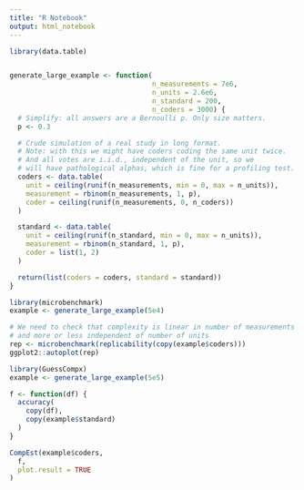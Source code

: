 ```yaml
---
title: "R Notebook"
output: html_notebook
---
```

```r
library(data.table)


generate_large_example <- function(
                                   n_measurements = 7e6,
                                   n_units = 2.6e6,
                                   n_standard = 200,
                                   n_coders = 3000) {
  # Simplify: all answers are a Bernoulli p. Only size matters.
  p <- 0.3

  # Crude simulation of a real study in long format.
  # Note: with this we might have coders coding the same unit twice.
  # And all votes are i.i.d., independent of the unit, so we
  # will have pathological alphas, which is fine for a profiling test.
  coders <- data.table(
    unit = ceiling(runif(n_measurements, min = 0, max = n_units)),
    measurement = rbinom(n_measurements, 1, p),
    coder = ceiling(runif(n_measurements, 0, n_coders))
  )

  standard <- data.table(
    unit = ceiling(runif(n_standard, min = 0, max = n_units)),
    measurement = rbinom(n_standard, 1, p),
    coder = list(1, 2)
  )

  return(list(coders = coders, standard = standard))
}
```

```r

library(microbenchmark)
example <- generate_large_example(5e4)

# We need to check that complexity is linear in number of measurements
# and more or less independent of number of units
rep <- microbenchmark(replicability(copy(example$coders)))
ggplot2::autoplot(rep)
```
```r
library(GuessCompx)
example <- generate_large_example(5e5)

f <- function(df) {
  accuracy(
    copy(df),
    copy(example$standard)
  )
}

CompEst(example$coders,
  f,
  plot.result = TRUE
)
```
